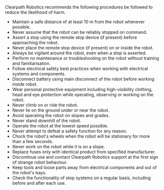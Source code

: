 Clearpath Robotics recommends the following procedures be followed to reduce the likelihood of harm.

- Maintain a safe distance of at least 10 m from the robot whenever possible.
- Never assume that the robot can be reliably stopped on command.
- Assert a stop using the remote stop device (if present) before approaching the robot.
- Never place the remote stop device (if present) on or inside the robot.
- Always be vigilant around the robot, even when a stop is asserted.
- Perform no maintenance or troubleshooting on the robot without training and familiarisation.
- Follow electrical safety best practices when working with electrical systems and components.
- Disconnect battery using main disconnect of the robot before working inside robot.
- Wear personal protective equipment including high-visibility clothing, head and eye protection while
  operating, observing or working on the robot.
- Never climb on or ride the robot.
- Never lie on the ground under or near the robot.
- Avoid operating the robot on slopes and grades.
- Never stand downhill of the robot.
- Operate the robot at the lowest speed possible.
- Never attempt to defeat a safety function for any reason.
- Chock the robot's wheels when the robot will be stationary for more than a few seconds.
- Never work on the robot while it is on a slope.
- Replace fuses only with identical product from specified manufacturer.
- Discontinue use and contact Clearpath Robotics support at the first sign of strange robot behaviour.
- Keep tools and loose parts away from electrical components and out of the robot's bays.
- Check the functionality of stop systems on a regular basis, including before and after each use.
